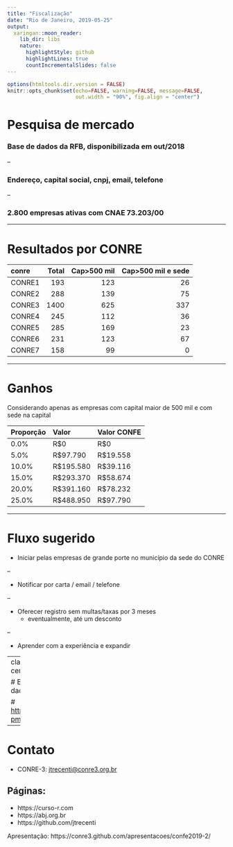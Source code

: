 ```yaml
---
title: "Fiscalização"
date: "Rio de Janeiro, 2019-05-25"
output:
  xaringan::moon_reader:
    lib_dir: libs
    nature:
      highlightStyle: github
      highlightLines: true
      countIncrementalSlides: false
---
```


```r
options(htmltools.dir.version = FALSE)
knitr::opts_chunk$set(echo=FALSE, warning=FALSE, message=FALSE,
                      out.width = "90%", fig.align = "center")
```

<style type="text/css">
.remark-slide-content {
    font-size: 25px;
    padding: 1em 4em 1em 4em;
}
</style>

# Pesquisa de mercado

### Base de dados da RFB, disponibilizada em out/2018

--

### Endereço, capital social, cnpj, email, telefone

--

### 2.800 empresas ativas com CNAE 73.203/00

---

# Resultados por CONRE

|conre  | Total| Cap>500 mil| Cap>500 mil e sede|
|:------|-----:|-----------:|------------------:|
|CONRE1 |   193|         123|                 26|
|CONRE2 |   288|         139|                 75|
|CONRE3 |  1400|         625|                337|
|CONRE4 |   245|         112|                 36|
|CONRE5 |   285|         169|                 23|
|CONRE6 |   231|         123|                 67|
|CONRE7 |   158|          99|                  0|

---

# Ganhos

Considerando apenas as empresas com capital maior de 500 mil e com sede na capital

|Proporção |Valor     |Valor CONFE |
|:---------|:---------|:-----------|
|0.0%      |R$0       |R$0      |
|5.0%      |R$97.790  |R$19.558 |
|10.0%     |R$195.580 |R$39.116 |
|15.0%     |R$293.370 |R$58.674 |
|20.0%     |R$391.160 |R$78.232 |
|25.0%     |R$488.950 |R$97.790 |

---

# Fluxo sugerido

- Iniciar pelas empresas de grande porte no município da sede do CONRE

--

- Notificar por carta / email / telefone

--

- Oferecer registro sem multas/taxas por 3 meses
    - eventualmente, até um desconto

--

- Aprender com a experiência e expandir

---
class: middle, center

# Base de dados

# [http://bit.ly/rfb-pm](http://bit.ly/rfb-pm)

---

# Contato

- CONRE-3: [jtrecenti@conre3.org.br](mailto:jtrecenti@conre3.org.br)

## Páginas: 

- https://curso-r.com
- https://abj.org.br
- https://github.com/jtrecenti

Apresentação: https://conre3.github.com/apresentacoes/confe2019-2/
